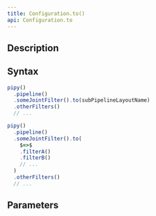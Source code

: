 ```yaml
---
title: Configuration.to()
api: Configuration.to
---
```


## Description

<Summary/>

## Syntax

``` js
pipy()
  .pipeline()
  .someJointFilter().to(subPipelineLayoutName)
  .otherFilters()
  // ...

pipy()
  .pipeline()
  .someJointFilter().to(
    $=>$
    .filterA()
    .filterB()
    // ...
  )
  .otherFilters()
  // ...
```

## Parameters

<Parameters/>
